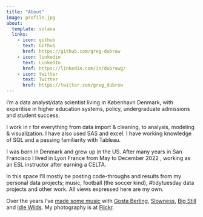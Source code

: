 ```yaml
---
title: "About"
image: profile.jpg
about:
  template: solana
  links:
    - icon: github
      text: Github
      href: https://github.com/greg-dubrow
    - icon: linkedin
      text: LinkedIn
      href: https://linkedin.com/in/dubrowg/
    - icon: twitter
      text: Twitter
      href: https://twitter.com/greg_dubrow
---
```


I'm a data analyst/data scientist living in København Denmark, with experitise in higher education systems, policy, undergraduate admissions and student success.

I work in r for everything from data import & cleaning, to analysis, modeling & visualization. I have also used SAS and excel. I have working knowledge of SQL and a passing familiarity with Tableau.

I was born in Denmark and grew up in the US. After many years in San Francisco I lived in Lyon France from May to December 2022 , working as an ESL instructor after earning a CELTA.

In this space I'll mostly be posting code-throughs and results from my personal data projects; music, football (the soccer kind), #tidytuesday data projects and other work. All views expressed here are my own.

Over the years I've [made some music](https://www.discogs.com/artist/1980511-Greg-Dubrow) with [Gosta Berling](https://gostaberling.bandcamp.com/), [Slowness](https://slowness.bandcamp.com/), [Big Still](https://bigstill.bandcamp.com/) and [Idle Wilds](https://www.youtube.com/watch?v=86rp45bp93g). My photography is at [Flickr](https://www.flickr.com/photos/dannebrog/).
